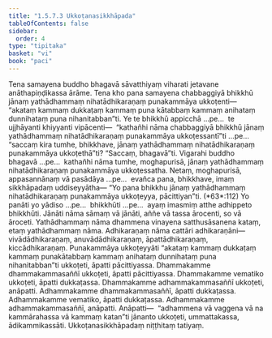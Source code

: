 ```yaml
---
title: "1.5.7.3 Ukkoṭanasikkhāpada"
tableOfContents: false
sidebar:
  order: 4
type: "tipitaka"
basket: "vi"
book: "paci"
---
```



<DynamicBreadcrumb />

<Division number="392" book="paci">

<Paragraph number="1189" book="paci">
Tena samayena buddho bhagavā sāvatthiyaṃ viharati jetavane anāthapiṇḍikassa ārāme. Tena kho pana samayena chabbaggiyā bhikkhū jānaṃ yathādhammaṃ nihatādhikaraṇaṃ punakammāya ukkoṭenti—  “akataṃ kammaṃ dukkaṭaṃ kammaṃ puna kātabbaṃ kammaṃ anihataṃ dunnihataṃ puna nihanitabban”ti.
</Paragraph>

<Paragraph number="1190" book="paci">
Ye te bhikkhū appicchā …pe…  te ujjhāyanti khiyyanti vipācenti—  “kathañhi nāma chabbaggiyā bhikkhū jānaṃ yathādhammaṃ nihatādhikaraṇaṃ punakammāya ukkoṭessantī”ti …pe…  “saccaṃ kira tumhe, bhikkhave, jānaṃ yathādhammaṃ nihatādhikaraṇaṃ punakammāya ukkoṭethā”ti? “Saccaṃ, bhagavā”ti. Vigarahi buddho bhagavā …pe…  kathañhi nāma tumhe, moghapurisā, jānaṃ yathādhammaṃ nihatādhikaraṇaṃ punakammāya ukkoṭessatha. Netaṃ, moghapurisā, appasannānaṃ vā pasādāya …pe…  evañca pana, bhikkhave, imaṃ sikkhāpadaṃ uddiseyyātha—
</Paragraph>

</Division>
<Division number="393" book="paci">

<Paragraph number="1191" book="paci">
<Emphasis>“Yo pana bhikkhu jānaṃ yathādhammaṃ nihatādhikaraṇaṃ punakammāya ukkoṭeyya, pācittiyan”</Emphasis>ti. (*63*:<Emphasis>112</Emphasis>)
</Paragraph>

</Division>
<Division number="394" book="paci">

<Paragraph number="1192" book="paci">
<Emphasis>Yo panā</Emphasis>ti yo yādiso …pe…  <Emphasis>bhikkhū</Emphasis>ti …pe…  ayaṃ imasmiṃ atthe adhippeto bhikkhūti.
</Paragraph>

<Paragraph number="1193" book="paci">
<Emphasis>Jānāti</Emphasis> nāma sāmaṃ vā jānāti, aññe vā tassa ārocenti, so vā āroceti.
</Paragraph>

<Paragraph number="1194" book="paci">
<Emphasis>Yathādhammaṃ</Emphasis> nāma dhammena vinayena satthusāsanena kataṃ, etaṃ yathādhammaṃ nāma.
</Paragraph>

<Paragraph number="1195" book="paci">
<Emphasis>Adhikaraṇaṃ</Emphasis> nāma cattāri adhikaraṇāni—  vivādādhikaraṇaṃ, anuvādādhikaraṇaṃ, āpattādhikaraṇaṃ, kiccādhikaraṇaṃ.
</Paragraph>

<Paragraph number="1196" book="paci">
<Emphasis>Punakammāya ukkoṭeyyā</Emphasis>ti “akataṃ kammaṃ dukkaṭaṃ kammaṃ punakātabbaṃ kammaṃ anihataṃ dunnihataṃ puna nihanitabban”ti ukkoṭeti, āpatti pācittiyassa.
</Paragraph>

</Division>
<Division number="395" book="paci">

<Paragraph number="1197" book="paci">
Dhammakamme dhammakammasaññī ukkoṭeti, āpatti pācittiyassa. Dhammakamme vematiko ukkoṭeti, āpatti dukkaṭassa. Dhammakamme adhammakammasaññī ukkoṭeti, anāpatti. Adhammakamme dhammakammasaññī, āpatti dukkaṭassa. Adhammakamme vematiko, āpatti dukkaṭassa. Adhammakamme adhammakammasaññī, anāpatti.
</Paragraph>

</Division>
<Division number="396" book="paci">

<Paragraph number="1198" book="paci">
Anāpatti—  “adhammena vā vaggena vā na kammārahassa vā kammaṃ katan”ti jānanto ukkoṭeti, ummattakassa, ādikammikassāti.

</Paragraph>
</Division>

<Paragraph number="1199" type="center" book="paci">
Ukkoṭanasikkhāpadaṃ niṭṭhitaṃ tatiyaṃ.
</Paragraph>